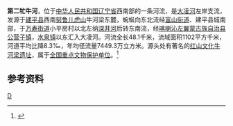 '''第二牤牛河'''，位于[[中华人民共和国|中华人民共和国]][[辽宁省|辽宁省]]西南部的一条河流，是[[大凌河|大凌河]]左岸支流，发源于[[建平县|建平县]]西南[[努鲁儿虎山|努鲁儿虎山]]牛河梁东麓，蜿蜒向东北流经[[富山街道|富山街道]]、建平县城南部，于[[万寿街道|万寿街道]]小平房村以北左纳[[深井河_(第二牤牛河)|深井河]]后转东南流，经[[喀喇沁左翼蒙古族自治县|喀喇沁左翼蒙古族自治县]][[公营子镇|公营子镇]]，[[水泉镇_(喀喇沁左翼县)|水泉镇]]以东汇入大凌河。河流全长48.1千米，流域面积1102平方千米，河道平均比降8.3‰，年均径流量7449.3万立方米。源头处有著名的[[红山文化|红山文化]][[牛河梁遗址|牛河梁遗址]]，属于[[全国重点文物保护单位|全国重点文物保护单位]]。<ref name="中国河湖大典">{{cite book zh |author=《[[中国河湖大典|中国河湖大典]]》编纂委员会 |title=《中国河湖大典·黑龙江、辽河卷》 |format=M |edition=1 |location=北京 |publisher=中国水利水电出版社 |date=2014年4月 |pages=356页 |id= ISBN 978-7-5170-1950-3}}</ref>
==参考资料==
{{reflist}}

{{China-river-stub}}
[[Category:辽宁河流|D]]